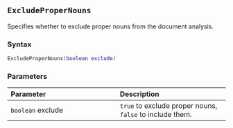 ::: {.minipage data-latex="{\textwidth}"}
## `ExcludeProperNouns`

Specifies whether to exclude proper nouns from the document analysis.

### Syntax {-}

``` .lua
ExcludeProperNouns(boolean exclude)
```

### Parameters {-}

**Parameter** | **Description**
| :-- | :-- |
| `boolean` exclude | `true` to exclude proper nouns, `false` to include them. |
:::
